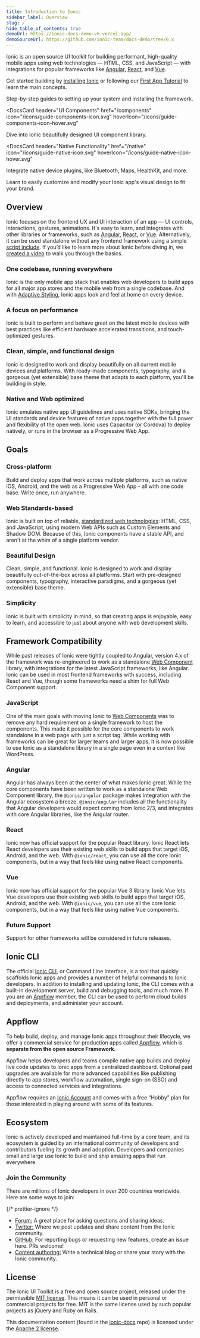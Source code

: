 ```yaml
---
title: Introduction to Ionic
sidebar_label: Overview
slug: /
hide_table_of_contents: true
demoUrl: https://ionic-docs-demo-v6.vercel.app/
demoSourceUrl: https://github.com/ionic-team/docs-demo/tree/6.x
---
```



<head>
  <title>Open-Source UI Toolkit to Create Your Own Mobile Apps</title>
  <meta
    name="description"
    content="Ionic Framework is an open-source UI toolkit to create your own mobile apps using web technologies with integrations for popular frameworks."
  />
  <link rel="canonical" href="https://ionicframework.com/docs" />
  <link rel="alternate" href="https://ionicframework.com/docs" hreflang="x-default" />
  <link rel="alternate" href="https://ionicframework.com/docs" hreflang="en" />
  <meta property="og:url" content="https://ionicframework.com/docs" />
</head>

Ionic is an open source UI toolkit for building performant, high-quality mobile apps using web technologies — HTML, CSS, and JavaScript — with integrations for popular frameworks like [Angular](angular/overview.mdx), [React](react.mdx), and [Vue](vue/overview.mdx).

Get started building by [installing Ionic](intro/cli.mdx) or following our [First App Tutorial](intro/next.mdx#build-your-first-app) to learn the main concepts.

<intro-end />

<DocsCards>
  <DocsCard header="Installation Guide" href="/intro/cli" icon="/icons/guide-installation-icon.svg" hoverIcon="/icons/guide-installation-icon-hover.svg">
    <p>Step-by-step guides to setting up your system and installing the framework.</p>
  </DocsCard>

<DocsCard
  header="UI Components"
  href="/components"
  icon="/icons/guide-components-icon.svg"
  hoverIcon="/icons/guide-components-icon-hover.svg"
>
  <p>Dive into Ionic beautifully designed UI component library.</p>
</DocsCard>

<DocsCard
  header="Native Functionality"
  href="/native"
  icon="/icons/guide-native-icon.svg"
  hoverIcon="/icons/guide-native-icon-hover.svg"
>
  <p>Integrate native device plugins, like Bluetooth, Maps, HealthKit, and more.</p>
</DocsCard>

  <DocsCard header="Theming" href="/theming/basics" icon="/icons/guide-theming-icon.svg" hoverIcon="/icons/guide-theming-icon-hover.svg">
    <p>Learn to easily customize and modify your Ionic app's visual design to fit your brand.</p>
  </DocsCard>
</DocsCards>

## Overview

Ionic focuses on the frontend UX and UI interaction of an app — UI controls, interactions, gestures, animations. It's easy to learn, and integrates with other libraries or frameworks, such as [Angular](angular/overview.mdx), [React](react.mdx), or [Vue](vue/overview.mdx). Alternatively, it can be used standalone without any frontend framework using a simple [script include](intro/cdn.mdx). If you’d like to learn more about Ionic before diving in, we <a href="https://youtu.be/p3AN3igqiRc" target="_blank">created a video</a> to walk you through the basics.

### One codebase, running everywhere

Ionic is the only mobile app stack that enables web developers to build apps for all major app stores and the mobile web from a single codebase. And with [Adaptive Styling](theming/platform-styles.mdx), Ionic apps look and feel at home on every device.

### A focus on performance

Ionic is built to perform and behave great on the latest mobile devices with best practices like efficient hardware accelerated transitions, and touch-optimized gestures.

### Clean, simple, and functional design

Ionic is designed to work and display beautifully on all current mobile devices and platforms. With ready-made components, typography, and a gorgeous (yet extensible) base theme that adapts to each platform, you'll be building in style.

### Native and Web optimized

Ionic emulates native app UI guidelines and uses native SDKs, bringing the UI standards and device features of native apps together with the full power and flexibility of the open web. Ionic uses Capacitor (or Cordova) to deploy natively, or runs in the browser as a Progressive Web App.

## Goals

### Cross-platform

Build and deploy apps that work across multiple platforms, such as native iOS, Android, and the web as a Progressive Web App - all with one code base. Write once, run anywhere.

### Web Standards-based

Ionic is built on top of reliable, [standardized web technologies](reference/glossary.mdx#web-standards): HTML, CSS, and JavaScript, using modern Web APIs such as Custom Elements and Shadow DOM. Because of this, Ionic components have a stable API, and aren't at the whim of a single platform vendor.

### Beautiful Design

Clean, simple, and functional. Ionic is designed to work and display beautifully out-of-the-box across all platforms.
Start with pre-designed components, typography, interactive paradigms, and a gorgeous (yet extensible) base theme.

### Simplicity

Ionic is built with simplicity in mind, so that creating apps is enjoyable, easy to learn, and accessible to just about anyone with web development skills.

## Framework Compatibility

While past releases of Ionic were tightly coupled to Angular, version 4.x of the framework was re-engineered to work as a standalone <a href="https://developer.mozilla.org/en-US/docs/Web/Web_Components" target="_blank">Web Component</a> library, with integrations for the latest JavaScript frameworks, like Angular. Ionic can be used in most frontend frameworks with success, including React and Vue, though some frameworks need a shim for full Web Component support.

### JavaScript

One of the main goals with moving Ionic to <a href="https://developer.mozilla.org/en-US/docs/Web/Web_Components" target="_blank">Web Components</a> was to remove any hard requirement on a single framework to host the components. This made it possible for the core components to work standalone in a web page with just a script tag. While working with frameworks can be great for larger teams and larger apps, it is now possible to use Ionic as a standalone library in a single page even in a context like WordPress.

### Angular

Angular has always been at the center of what makes Ionic great. While the core components have been written to work as a standalone Web Component library, the `@ionic/angular` package makes integration with the Angular ecosystem a breeze. `@ionic/angular` includes all the functionality that Angular developers would expect coming from Ionic 2/3, and integrates with core Angular libraries, like the Angular router.

### React

Ionic now has official support for the popular React library. Ionic React lets React developers use their existing web skills to build apps that target iOS, Android, and the web. With `@ionic/react`, you can use all the core Ionic components, but in a way that feels like using native React components.

### Vue

Ionic now has official support for the popular Vue 3 library. Ionic Vue lets Vue developers use their existing web skills to build apps that target iOS, Android, and the web. With `@ionic/vue`, you can use all the core Ionic components, but in a way that feels like using native Vue components.

### Future Support

Support for other frameworks will be considered in future releases.

## Ionic CLI

The official [Ionic CLI](cli.md), or Command Line Interface, is a tool that quickly scaffolds Ionic apps and provides a number of helpful commands to Ionic developers. In addition to installing and updating Ionic, the CLI comes with a built-in development server, build and debugging tools, and much more. If you are an [Appflow](#appflow) member, the CLI can be used to perform cloud builds and deployments, and administer your account.

## Appflow

To help build, deploy, and manage Ionic apps throughout their lifecycle, we offer a commercial service for production apps called <a href="https://ionic.io/appflow" target="_blank">Appflow</a>, which is <strong>separate from the open source Framework.</strong>

Appflow helps developers and teams compile native app builds and deploy live code updates to Ionic apps from a centralized dashboard. Optional paid upgrades are available for more advanced capabilities like publishing directly to app stores, workflow automation, single sign-on (SSO) and access to connected services and integrations.

Appflow requires an <a href="https://dashboard.ionicframework.com/signup" target="_blank">Ionic Account</a> and comes with a free “Hobby” plan for those interested in playing around with some of its features.

## Ecosystem

Ionic is actively developed and maintained full-time by a core team, and its ecosystem is guided by an international community of developers and contributors fueling its growth and adoption. Developers and companies small and large use Ionic to build and ship amazing apps that run everywhere.

### Join the Community

There are millions of Ionic developers in over 200 countries worldwide. Here are some ways to join:

{/* prettier-ignore */}
- <a href="https://forum.ionicframework.com/" target="_blank">Forum:</a> A great place for asking questions and sharing ideas.
- <a href="https://twitter.com/ionicframework" target="_blank">Twitter:</a> Where we post updates and share content from the Ionic community.
- <a href="https://github.com/ionic-team/ionic" target="_blank">GitHub:</a> For reporting bugs or requesting new features, create an issue here. PRs welcome!
- <a href="https://ionicframework.com/contributors" target="_blank">Content authoring:</a> Write a technical blog or share your story with the Ionic community.

## License

The Ionic UI Toolkit is a free and open source project, released under the permissible <a href="https://opensource.org/licenses/MIT" target="_blank">MIT license</a>. This means it can be used in personal or commercial projects for free. MIT is the same license used by such popular projects as jQuery and Ruby on Rails.

This documentation content (found in the <a href="https://github.com/ionic-team/ionic-docs" target="_blank">ionic-docs</a> repo) is licensed under the <a href="https://www.apache.org/licenses/LICENSE-2.0" target="_blank">Apache 2 license</a>.
